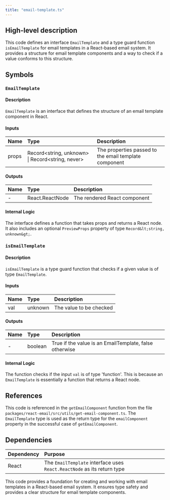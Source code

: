 ```yaml
---
title: "email-template.ts"
---
```


## High-level description
This code defines an interface `EmailTemplate` and a type guard function `isEmailTemplate` for email templates in a React-based email system. It provides a structure for email template components and a way to check if a value conforms to this structure.

## Symbols

### `EmailTemplate`
#### Description
`EmailTemplate` is an interface that defines the structure of an email template component in React.

#### Inputs
| Name | Type | Description |
|:-----|:-----|:------------|
| props | Record&lt;string, unknown&gt; \| Record&lt;string, never&gt; | The properties passed to the email template component |

#### Outputs
| Name | Type | Description |
|:-----|:-----|:------------|
| - | React.ReactNode | The rendered React component |

#### Internal Logic
The interface defines a function that takes props and returns a React node. It also includes an optional `PreviewProps` property of type `Record&lt;string, unknown&gt;`.

### `isEmailTemplate`
#### Description
`isEmailTemplate` is a type guard function that checks if a given value is of type `EmailTemplate`.

#### Inputs
| Name | Type | Description |
|:-----|:-----|:------------|
| val | unknown | The value to be checked |

#### Outputs
| Name | Type | Description |
|:-----|:-----|:------------|
| - | boolean | True if the value is an EmailTemplate, false otherwise |

#### Internal Logic
The function checks if the input `val` is of type 'function'. This is because an `EmailTemplate` is essentially a function that returns a React node.

## References
This code is referenced in the `getEmailComponent` function from the file `packages/react-email/src/utils/get-email-component.ts`. The `EmailTemplate` type is used as the return type for the `emailComponent` property in the successful case of `getEmailComponent`.

## Dependencies
| Dependency | Purpose |
|:-----------|:--------|
| React | The `EmailTemplate` interface uses `React.ReactNode` as its return type |

This code provides a foundation for creating and working with email templates in a React-based email system. It ensures type safety and provides a clear structure for email template components.